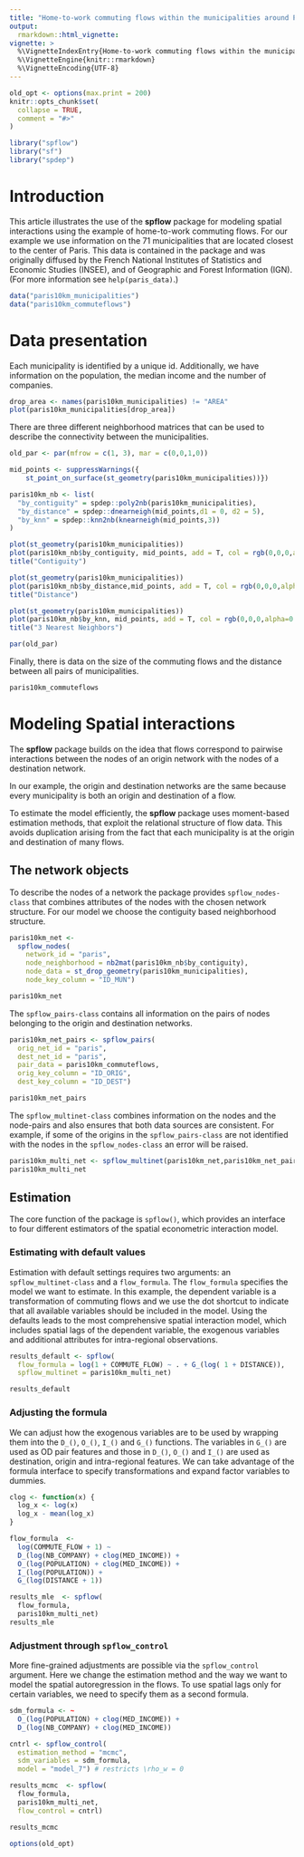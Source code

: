 ```yaml
---
title: "Home-to-work commuting flows within the municipalities around Paris"
output: 
  rmarkdown::html_vignette:
vignette: >
  %\VignetteIndexEntry{Home-to-work commuting flows within the municipalities around Paris}
  %\VignetteEngine{knitr::rmarkdown}
  %\VignetteEncoding{UTF-8}
---
```


```r
old_opt <- options(max.print = 200)
knitr::opts_chunk$set(
  collapse = TRUE,
  comment = "#>"
)
```


```r
library("spflow")
library("sf")
library("spdep")
```

# Introduction

This article illustrates the use of the **spflow** package for modeling spatial interactions using the example of home-to-work commuting flows. 
For our example we use information on the 71 municipalities that are located closest to the center of Paris.
This data is contained in the package and was originally diffused by the French National Institutes of Statistics and Economic Studies (INSEE), and of Geographic and Forest Information (IGN).
(For more information see `help(paris_data)`.)


```r
data("paris10km_municipalities")
data("paris10km_commuteflows")
```

# Data presentation

Each municipality is identified by a unique id.
Additionally, we have information on the population, the median income and the number of companies.

```r
drop_area <- names(paris10km_municipalities) != "AREA"
plot(paris10km_municipalities[drop_area])
```


There are three different neighborhood matrices that can be used to describe the connectivity between the municipalities.

```r
old_par <- par(mfrow = c(1, 3), mar = c(0,0,1,0))

mid_points <- suppressWarnings({
    st_point_on_surface(st_geometry(paris10km_municipalities))})

paris10km_nb <- list(
  "by_contiguity" = spdep::poly2nb(paris10km_municipalities),
  "by_distance" = spdep::dnearneigh(mid_points,d1 = 0, d2 = 5),
  "by_knn" = spdep::knn2nb(knearneigh(mid_points,3))
)

plot(st_geometry(paris10km_municipalities))
plot(paris10km_nb$by_contiguity, mid_points, add = T, col = rgb(0,0,0,alpha=0.5))
title("Contiguity") 

plot(st_geometry(paris10km_municipalities))
plot(paris10km_nb$by_distance,mid_points, add = T, col = rgb(0,0,0,alpha=0.5)) 
title("Distance") 

plot(st_geometry(paris10km_municipalities))
plot(paris10km_nb$by_knn, mid_points, add = T, col = rgb(0,0,0,alpha=0.5))
title("3 Nearest Neighbors") 

par(old_par)
```

Finally, there is data on the size of the commuting flows and the distance between all pairs of municipalities.

```r
paris10km_commuteflows 
```


# Modeling Spatial interactions

The **spflow** package builds on the idea that flows correspond to pairwise interactions between the nodes of an origin network with the nodes of a destination network.

In our example, the origin and destination networks are the same because every municipality is both an origin and destination of a flow.

To estimate the model efficiently, the **spflow** package uses moment-based estimation methods, that exploit the relational structure of flow data.
This avoids duplication arising from the fact that each municipality is at the origin and destination of many flows.


## The network objects 

To describe the nodes of a network the package provides `spflow_nodes-class` that combines attributes of the nodes with the chosen network structure.
For our model we choose the contiguity based neighborhood structure.

```r
paris10km_net <- 
  spflow_nodes(
    network_id = "paris",
    node_neighborhood = nb2mat(paris10km_nb$by_contiguity),
    node_data = st_drop_geometry(paris10km_municipalities),
    node_key_column = "ID_MUN")

paris10km_net
```

The `spflow_pairs-class` contains all information on the pairs of nodes belonging to the origin and destination networks.

```r
paris10km_net_pairs <- spflow_pairs(
  orig_net_id = "paris",
  dest_net_id = "paris",
  pair_data = paris10km_commuteflows,
  orig_key_column = "ID_ORIG",
  dest_key_column = "ID_DEST")

paris10km_net_pairs
```

The `spflow_multinet-class` combines information on the nodes and the node-pairs and also ensures that both data sources are consistent.
For example, if some of the origins in the `spflow_pairs-class` are not identified with the nodes in the `spflow_nodes-class` an error will be raised.

```r
paris10km_multi_net <- spflow_multinet(paris10km_net,paris10km_net_pairs)
paris10km_multi_net
```

## Estimation

The core function of the package is `spflow()`, which provides an interface to four different estimators of the spatial econometric interaction model.

### Estimating with default values

Estimation with default settings requires two arguments: an `spflow_multinet-class` and a `flow_formula`.
The `flow_formula` specifies the model we want to estimate.
In this example, the dependent variable is a transformation of commuting flows and we use the dot shortcut to indicate that all available variables should be included in the model.
Using the defaults leads to the most comprehensive spatial interaction model, which includes spatial lags of the dependent variable, the exogenous variables and additional attributes for intra-regional observations.

```r
results_default <- spflow(
  flow_formula = log(1 + COMMUTE_FLOW) ~ . + G_(log( 1 + DISTANCE)),
  spflow_multinet = paris10km_multi_net)

results_default
```

### Adjusting the formula

We can adjust how the exogenous variables are to be used by wrapping them into the `D_()`, `O_()`, `I_()` and `G_()` functions.
The variables in `G_()` are used as OD pair features and those in `D_()`, `O_()` and `I_()` are used as destination, origin and intra-regional features.
We can take advantage of the formula interface to specify transformations and expand factor variables to dummies.


```r
clog <- function(x) {
  log_x <- log(x)
  log_x - mean(log_x)
}

flow_formula  <- 
  log(COMMUTE_FLOW + 1) ~
  D_(log(NB_COMPANY) + clog(MED_INCOME)) +
  O_(log(POPULATION) + clog(MED_INCOME)) +
  I_(log(POPULATION)) +
  G_(log(DISTANCE + 1))

results_mle  <- spflow(
  flow_formula,
  paris10km_multi_net)
results_mle
```


### Adjustment through `spflow_control`

More fine-grained adjustments are possible via the `spflow_control` argument.
Here we change the estimation method and the way we want to model the spatial autoregression in the flows.
To use spatial lags only for certain variables, we need to specify them as a second formula. 


```r
sdm_formula <- ~
  O_(log(POPULATION) + clog(MED_INCOME)) +
  D_(log(NB_COMPANY) + clog(MED_INCOME))

cntrl <- spflow_control(
  estimation_method = "mcmc",
  sdm_variables = sdm_formula,
  model = "model_7") # restricts \rho_w = 0

results_mcmc  <- spflow(
  flow_formula,
  paris10km_multi_net,
  flow_control = cntrl)

results_mcmc
```


```r
options(old_opt)
```

